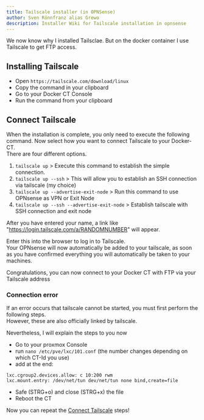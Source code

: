 ```yaml
---
title: Tailscale installer (in OPNSense)
author: Sven Rönnfranz alias Grewo
description: Installer Wiki for Tailscale installation in opnsense
---
```



<Aside type="note">
    We now know why I installed Tailsclae. But on the docker container I use Tailscale to get FTP access.
</Aside>

## Installing Tailscale
* Open `https://tailscale.com/download/linux`
* Copy the command in your clipboard
* Go to your Docker CT Console
* Run the command from your clipboard



## Connect Tailscale
When the installation is complete, you only need to execute the following command. Now select how you want to connect Tailscale to your Docker-CT.<br/>
There are four different options.

1. `tailscale up` > Execute this command to establish the simple connection.
2. `tailscale up --ssh` > This will allow you to establish an SSH connection via tailscale (my choice)
3. `tailscale up --advertise-exit-node` > Run this command to use OPNsense as VPN or Exit Node
4. `tailscale up --ssh --advertise-exit-node` > Establish tailscale with SSH connection and exit node

After you have entered your name, a link like "https://login.tailscale.com/a/RANDOMNUMBER" will appear.

Enter this into the browser to log in to Tailscale.<br/>
Your OPNsense will now automatically be added to your tailscale, as soon as you have confirmed everything you will automatically be taken to your machines.

Congratulations, you can now connect to your Docker CT with FTP via your Tailscale address

### Connection error 
If an error occurs that tailscale cannot be started, you must first perform the following steps.<br/>
However, these are also officially linked by tailscale.

<LinkCard
    title="Tailscale in LXC containers"
    href="https://tailscale.com/kb/1130/lxc-unprivileged"
/>

Nevertheless, I will explain the steps to you now
* Go to your proxmox Console
* run `nano /etc/pve/lxc/101.conf` (the number changes depending on which CT-Id you use)
* add at the end:
```
lxc.cgroup2.devices.allow: c 10:200 rwm
lxc.mount.entry: /dev/net/tun dev/net/tun none bind,create=file
``` 
* Safe (STRG+o) and close (STRG+x) the file
* Reboot the CT

Now you can repeat the [Connect Tailscale](#connect-tailscale) steps!
